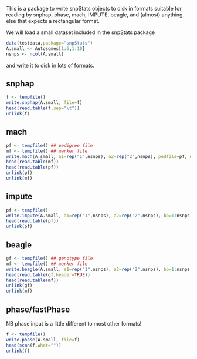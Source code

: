 <!--
%\VignetteEngine{knitr}
%\VignetteIndexEntry{snpStatsWriter vignette}
-->

This is a package to write snpStats objects to disk in formats
suitable for reading by snphap, phase, mach, IMPUTE, beagle, and
(almost) anything else that expects a rectangular format.

We will load a small dataset included in the snpStats package

```r
data(testdata,package="snpStats")
A.small <- Autosomes[1:6,1:10]
nsnps <- ncol(A.small)
```

and write it to disk in lots of formats.

## snphap

```r
f <- tempfile()
write.snphap(A.small, file=f)
head(read.table(f,sep="\t"))
unlink(f)
```

## mach

```r
pf <- tempfile() ## pedigree file
mf <- tempfile() ## marker file
write.mach(A.small, a1=rep("1",nsnps), a2=rep("2",nsnps), pedfile=pf, mfile=mf)
head(read.table(mf))
head(read.table(pf))
unlink(pf)
unlink(mf)
```

## impute

```r
pf <- tempfile()
write.impute(A.small, a1=rep("1",nsnps), a2=rep("2",nsnps), bp=1:nsnps, pedfile=pf)
head(read.table(pf))
unlink(pf)
```

## beagle

```r
gf <- tempfile() ## genotype file
mf <- tempfile() ## marker file
write.beagle(A.small, a1=rep("1",nsnps), a2=rep("2",nsnps), bp=1:nsnps, gfile=gf, mfile=mf)
head(read.table(gf,header=TRUE))
head(read.table(mf))
unlink(gf)
unlink(mf)
```

## phase/fastPhase

NB phase input is a little different to most other formats!

```r
f <- tempfile()
write.phase(A.small, file=f)
head(scan(f,what=""))
unlink(f)
```
